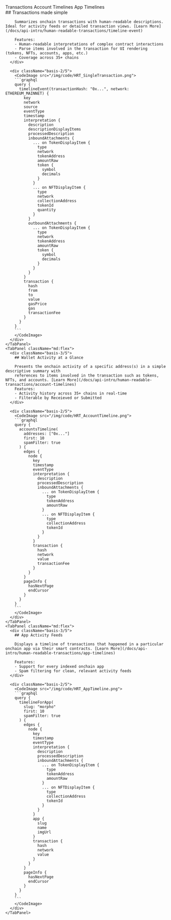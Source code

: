 

<TabGroup>
  <TabList className="py-6">
    <Tab className="zapper-tab">Transactions</Tab>
    <Tab className="zapper-tab">Account Timelines</Tab>
    <Tab className="zapper-tab">App Timelines</Tab>
  </TabList>

  <TabPanels>
    <TabPanel className="md:flex">
      <div className="basis-3/5">
        ## Transactions made simple

        Summarizes onchain transactions with human-readable descriptions. Ideal for activity feeds or detailed transaction views. [Learn More](/docs/api-intro/human-readable-transactions/timeline-event)

        Features:
        - Human-readable interpretations of complex contract interactions
        - Parse items involved in the transaction for UI rendering (tokens, NFTs, accounts, apps, etc.) 
        - Coverage across 35+ chains
      </div>

      <div className="basis-2/5">
        <CodeImage src="/img/code/HRT_SingleTransaction.png">
        ```graphql
        query {
          timelineEvent(transactionHash: "0x...", network: ETHEREUM_MAINNET) {
            key
            network
            source
            eventType
            timestamp
            interpretation {
              description
              descriptionDisplayItems
              processedDescription
              inboundAttachments {
                ... on TokenDisplayItem {
                  type
                  network
                  tokenAddress
                  amountRaw
                  token {
                    symbol
                    decimals
                  }
                }
                ... on NFTDisplayItem {
                  type
                  network
                  collectionAddress
                  tokenId
                  quantity
                }
              }
              outboundAttachments {
                ... on TokenDisplayItem {
                  type
                  network
                  tokenAddress
                  amountRaw
                  token {
                    symbol
                    decimals
                  }
                }
              }
            }
            transaction {
              hash
              from
              to
              value
              gasPrice
              gas
              transactionFee
            }
          }
        }
        ```
        </CodeImage>
      </div>
    </TabPanel>
    <TabPanel className="md:flex">
      <div className="basis-3/5">
        ## Wallet Activity at a Glance

        Presents the onchain activity of a specific address(s) in a simple descriptive summary with
        references to items involved in the transaction such as tokens, NFTs, and accounts. [Learn More](/docs/api-intro/human-readable-transactions/account-timelines)
        Features:
        - Activity history across 35+ chains in real-time
        - Filterable by Receieved or Submitted
      </div>

      <div className="basis-2/5">
        <CodeImage src="/img/code/HRT_AccountTimeline.png">
        ```graphql
        query {
          accountsTimeline(
            addresses: ["0x..."]
            first: 10
            spamFilter: true
          ) {
            edges {
              node {
                key
                timestamp
                eventType
                interpretation {
                  description
                  processedDescription
                  inboundAttachments {
                    ... on TokenDisplayItem {
                      type
                      tokenAddress
                      amountRaw
                    }
                    ... on NFTDisplayItem {
                      type
                      collectionAddress
                      tokenId
                    }
                  }
                }
                transaction {
                  hash
                  network
                  value
                  transactionFee
                }
              }
            }
            pageInfo {
              hasNextPage
              endCursor
            }
          }
        }
        ```
        </CodeImage>
      </div>
    </TabPanel>
    <TabPanel className="md:flex">
      <div className="basis-3/5">
        ## App Activity Feeds

        Displays a timeline of transactions that happened in a particular onchain app via their smart contracts. [Learn More](/docs/api-intro/human-readable-transactions/app-timelines)

        Features:
        - Support for every indexed onchain app
        - Spam filtering for clean, relevant activity feeds
      </div>

      <div className="basis-2/5">
        <CodeImage src="/img/code/HRT_AppTimeline.png">
        ```graphql
        query {
          timelineForApp(
            slug: "morpho"
            first: 10
            spamFilter: true
          ) {
            edges {
              node {
                key
                timestamp
                eventType
                interpretation {
                  description
                  processedDescription
                  inboundAttachments {
                    ... on TokenDisplayItem {
                      type
                      tokenAddress
                      amountRaw
                    }
                    ... on NFTDisplayItem {
                      type
                      collectionAddress
                      tokenId
                    }
                  }
                }
                app {
                  slug
                  name
                  imgUrl
                }
                transaction {
                  hash
                  network
                  value
                }
              }
            }
            pageInfo {
              hasNextPage
              endCursor
            }
          }
        }
        ```
        </CodeImage>
      </div>
    </TabPanel>
  </TabPanels>
</TabGroup>